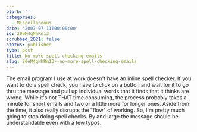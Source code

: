```yaml
---
blurb: ''
categories:
  - Miscellaneous
date: '2007-07-11T00:00:00'
id: 20eM4qNhRn13
scrubbed_2021: false
status: published
type: post
title: No more spell checking emails
slug: 20eM4qNhRn13--no-more-spell-checking-emails
---
```


The email program I use at work doesn't have an inline spell
checker. If you want to do a spell check, you have to click on a
button and wait for it to go thru the message and pull up
individual words that it finds that it thinks are wrong. While it's
not THAT time consuming, the process probably takes a minute for
short emails and two or a little more for longer ones. Aside from
the time, it also really disrupts the "flow" of working. So, I'm
pretty much going to stop doing spell checks. By and large the
message should be understandable even with a few typos.
